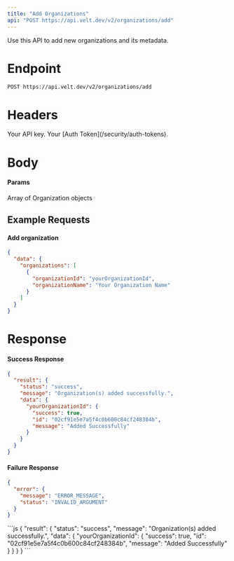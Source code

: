 ```yaml
---
title: "Add Organizations"
api: "POST https://api.velt.dev/v2/organizations/add"
---
```


Use this API to add new organizations and its metadata.

# Endpoint

`POST https://api.velt.dev/v2/organizations/add`

# Headers

<ParamField header="x-velt-api-key" type="string" required>
  Your API key.
</ParamField>

<ParamField header="x-velt-auth-token" type="string" required>
  Your [Auth Token](/security/auth-tokens).
</ParamField>

# Body

#### Params

<ParamField body="data" type="object" required>
  <Expandable title="properties">
    <ParamField body="organizations" type="Organization[]" required>
      Array of Organization objects
    </ParamField>
  </Expandable>
</ParamField>

## **Example Requests**

#### Add organization

```JSON
{
  "data": {
    "organizations": [
      {
        "organizationId": "yourOrganizationId",
        "organizationName": "Your Organization Name"
      }
    ]
  }
}
```

# Response

#### Success Response

```JSON
{
  "result": {
    "status": "success",
    "message": "Organization(s) added successfully.",
    "data": {
      "yourOrganizationId": {
        "success": true,
        "id": "02cf91e5e7a5f4c0b600c84cf248384b",
        "message": "Added Successfully"
      }
    }
  }
}
```

#### Failure Response

```JSON
{
  "error": {
    "message": "ERROR_MESSAGE",
    "status": "INVALID_ARGUMENT"
  }
}
```

<ResponseExample>
```js
{
  "result": {
    "status": "success",
    "message": "Organization(s) added successfully.",
    "data": {
      "yourOrganizationId": {
        "success": true,
        "id": "02cf91e5e7a5f4c0b600c84cf248384b",
        "message": "Added Successfully"
      }
    }
  }
}
```
</ResponseExample>
